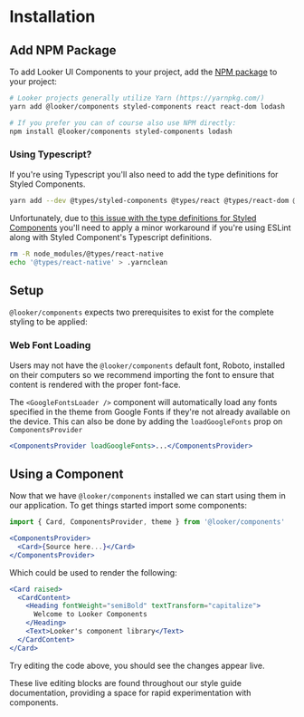 
<Meta title="Docs/Develop/Installation" />

# Installation

## Add NPM Package

To add Looker UI Components to your project, add the [NPM package](https://www.npmjs.com/package/@looker/components) to your project:

```bash static
# Looker projects generally utilize Yarn (https://yarnpkg.com/)
yarn add @looker/components styled-components react react-dom lodash

# If you prefer you can of course also use NPM directly:
npm install @looker/components styled-components lodash
```

### Using Typescript?

If you're using Typescript you'll also need to add the type definitions for Styled Components.

```bash static
yarn add --dev @types/styled-components @types/react @types/react-dom @types/styled-system
```

Unfortunately, due to [this issue with the type definitions for Styled Components](https://github.com/DefinitelyTyped/DefinitelyTyped/issues/33311) you'll need to apply a minor workaround if you're using ESLint along with Styled Component's Typescript definitions.

```bash static
rm -R node_modules/@types/react-native
echo '@types/react-native' > .yarnclean
```

## Setup

`@looker/components` expects two prerequisites to exist for the complete styling to be applied:

### Web Font Loading

Users may not have the `@looker/components` default font, Roboto, installed on their computers so we recommend importing the font to ensure that content is rendered with the proper font-face.

The `<GoogleFontsLoader />` component will automatically load any fonts specified in the theme from Google Fonts if they're not already available on the device. This can also be done by adding the `loadGoogleFonts` prop on `ComponentsProvider`

```jsx static
<ComponentsProvider loadGoogleFonts>...</ComponentsProvider>
```

## Using a Component

Now that we have `@looker/components` installed we can start using them in our application. To get things started import some components:

```jsx static
import { Card, ComponentsProvider, theme } from '@looker/components'

<ComponentsProvider>
  <Card>{Source here...}</Card>
</ComponentsProvider>
```

Which could be used to render the following:

```jsx
<Card raised>
  <CardContent>
    <Heading fontWeight="semiBold" textTransform="capitalize">
      Welcome to Looker Components
    </Heading>
    <Text>Looker's component library</Text>
  </CardContent>
</Card>
```

Try editing the code above, you should see the changes appear live.

These live editing blocks are found throughout our style guide documentation, providing a space for rapid experimentation with components.
